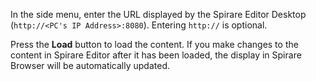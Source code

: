 In the side menu, enter the URL displayed by the Spirare Editor Desktop (`http://<PC's IP Address>:8080`).
Entering `http://` is optional.

Press the **Load** button to load the content.
If you make changes to the content in Spirare Editor after it has been loaded, the display in Spirare Browser will be automatically updated.